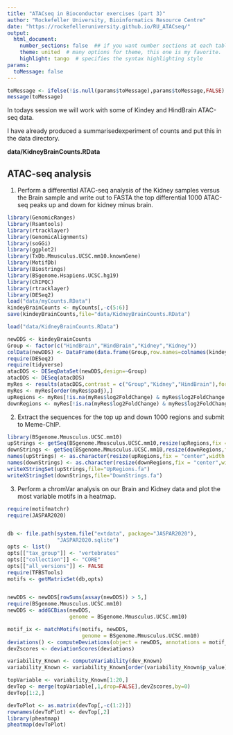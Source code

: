 ```yaml
---
title: "ATACseq in Bioconductor exercises (part 3)"
author: "Rockefeller University, Bioinformatics Resource Centre"
date: "https://rockefelleruniversity.github.io/RU_ATACseq/"
output: 
  html_document:
    number_sections: false  ## if you want number sections at each table header
    theme: united  # many options for theme, this one is my favorite.
    highlight: tango  # specifies the syntax highlighting style
params:
  toMessage: false    
---
```


```r
toMessage <- ifelse(!is.null(params$toMessage),params$toMessage,FALSE)
message(toMessage)
```

In todays session we will work with some of Kindey and HindBrain ATAC-seq data.

I have already produced a summarisedexperiment of counts and put this in the data directory.

**data/KidneyBrainCounts.RData**

## ATAC-seq analysis

1. Perform a differential ATAC-seq analysis of the Kidney samples versus the Brain sample and write out to FASTA the top differential 1000 ATAC-seq peaks up and down for kidney minus brain.

```r
library(GenomicRanges)
library(Rsamtools)
library(rtracklayer)
library(GenomicAlignments)
library(soGGi)
library(ggplot2)
library(TxDb.Mmusculus.UCSC.mm10.knownGene)
library(MotifDb)
library(Biostrings)
library(BSgenome.Hsapiens.UCSC.hg19)
library(ChIPQC)
library(rtracklayer)
library(DESeq2)
load("data/myCounts.RData")
kindeyBrainCounts <- myCounts[,-c(5:6)]
save(kindeyBrainCounts,file="data/KidneyBrainCounts.RData")
```



```r
load("data/KidneyBrainCounts.RData")

newDDS <- kindeyBrainCounts
Group <- factor(c("HindBrain","HindBrain","Kidney","Kidney"))
colData(newDDS) <- DataFrame(data.frame(Group,row.names=colnames(kindeyBrainCounts)))
require(DESeq2)
require(tidyverse)
atacDDS <- DESeqDataSet(newDDS,design=~Group)
atacDDS <- DESeq(atacDDS)
myRes <- results(atacDDS,contrast = c("Group","Kidney","HindBrain"),format = "GRanges")
myRes <- myRes[order(myRes$padj),]
upRegions <- myRes[!is.na(myRes$log2FoldChange) & myRes$log2FoldChange > 0][1:1000] 
downRegions <- myRes[!is.na(myRes$log2FoldChange) & myRes$log2FoldChange < 0,][1:1000]
```

2. Extract the sequences for the top up and down 1000 regions and submit to Meme-ChIP.

```r
library(BSgenome.Mmusculus.UCSC.mm10)
upStrings <- getSeq(BSgenome.Mmusculus.UCSC.mm10,resize(upRegions,fix = "center",width = 100))
downStrings <- getSeq(BSgenome.Mmusculus.UCSC.mm10,resize(downRegions,fix = "center",width = 100))
names(upStrings) <- as.character(resize(upRegions,fix = "center",width = 100))
names(downStrings) <- as.character(resize(downRegions,fix = "center",width = 100))
writeXStringSet(upStrings,file="UpRegions.fa")
writeXStringSet(downStrings,file="DownStrings.fa")


```


3. Perform a chromVar analysis on our Brain and Kidney data and plot the most variable motifs in a heatmap.

```r

require(motifmatchr)
require(JASPAR2020)


db <- file.path(system.file("extdata", package="JASPAR2020"),
                "JASPAR2020.sqlite")
opts <- list()
opts[["tax_group"]] <- "vertebrates"
opts[["collection"]] <- "CORE"
opts[["all_versions"]] <- FALSE
require(TFBSTools)
motifs <- getMatrixSet(db,opts)


newDDS <- newDDS[rowSums(assay(newDDS)) > 5,]
require(BSgenome.Mmusculus.UCSC.mm10)
newDDS <- addGCBias(newDDS,
                    genome = BSgenome.Mmusculus.UCSC.mm10)

motif_ix <- matchMotifs(motifs, newDDS,
                        genome = BSgenome.Mmusculus.UCSC.mm10)
deviations() <- computeDeviations(object = newDDS, annotations = motif_ix)
devZscores <- deviationScores(deviations)

variability_Known <- computeVariability(dev_Known)
variability_Known <- variability_Known[order(variability_Known$p_value),]

topVariable <- variability_Known[1:20,]
devTop <- merge(topVariable[,1,drop=FALSE],devZscores,by=0)
devTop[1:2,]

devToPlot <- as.matrix(devTop[,-c(1:2)])
rownames(devToPlot) <- devTop[,2]
library(pheatmap)
pheatmap(devToPlot)

```

